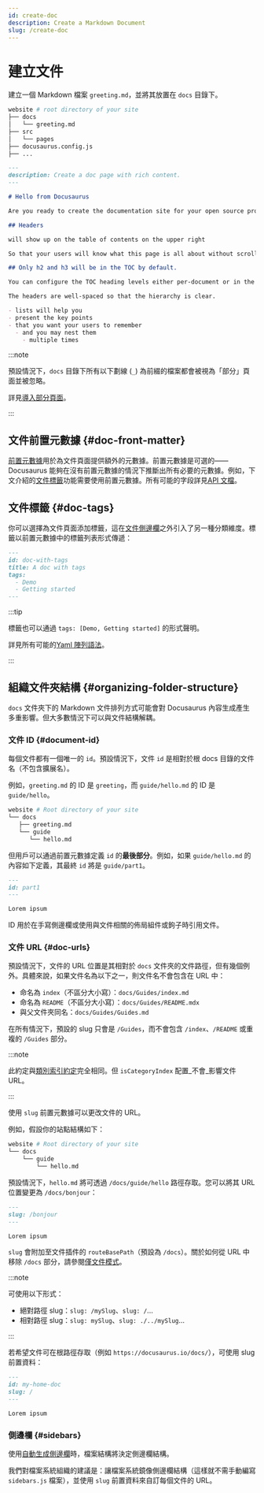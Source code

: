 ```yaml
---
id: create-doc
description: Create a Markdown Document
slug: /create-doc
---
```


# 建立文件

建立一個 Markdown 檔案 `greeting.md`，並將其放置在 `docs` 目錄下。

```bash
website # root directory of your site
├── docs
│   └── greeting.md
├── src
│   └── pages
├── docusaurus.config.js
├── ...
```

```md
---
description: Create a doc page with rich content.
---

# Hello from Docusaurus

Are you ready to create the documentation site for your open source project?

## Headers

will show up on the table of contents on the upper right

So that your users will know what this page is all about without scrolling down or even without reading too much.

## Only h2 and h3 will be in the TOC by default.

You can configure the TOC heading levels either per-document or in the theme configuration.

The headers are well-spaced so that the hierarchy is clear.

- lists will help you
- present the key points
- that you want your users to remember
  - and you may nest them
    - multiple times
```

:::note

預設情況下，`docs` 目錄下所有以下劃線 (`_`) 為前綴的檔案都會被視為「部分」頁面並被忽略。

詳見[導入部分頁面](../markdown-features/markdown-features-react.mdx#importing-markdown)。

:::

## 文件前置元數據 {#doc-front-matter}

[前置元數據](../markdown-features/markdown-features-intro.mdx#front-matter)用於為文件頁面提供額外的元數據。前置元數據是可選的——Docusaurus 能夠在沒有前置元數據的情況下推斷出所有必要的元數據。例如，下文介紹的[文件標籤](#doc-tags)功能需要使用前置元數據。所有可能的字段詳見[API 文檔](../../api/plugins/plugin-content-docs.mdx#markdown-front-matter)。

## 文件標籤 {#doc-tags}

你可以選擇為文件頁面添加標籤，這在[文件側邊欄](./sidebar/index.mdx)之外引入了另一種分類維度。標籤以前置元數據中的標籤列表形式傳遞：

```md "your-doc-page.md"
---
id: doc-with-tags
title: A doc with tags
tags:
  - Demo
  - Getting started
---
```

:::tip

標籤也可以通過 `tags: [Demo, Getting started]` 的形式聲明。

詳見所有可能的[Yaml 陣列語法](https://www.w3schools.io/file/yaml-arrays/)。

:::

## 組織文件夾結構 {#organizing-folder-structure}

`docs` 文件夾下的 Markdown 文件排列方式可能會對 Docusaurus 內容生成產生多重影響。但大多數情況下可以與文件結構解耦。

### 文件 ID {#document-id}

每個文件都有一個唯一的 `id`。預設情況下，文件 `id` 是相對於根 docs 目錄的文件名（不包含擴展名）。

例如，`greeting.md` 的 ID 是 `greeting`，而 `guide/hello.md` 的 ID 是 `guide/hello`。

```bash
website # Root directory of your site
└── docs
   ├── greeting.md
   └── guide
      └── hello.md
```

但用戶可以通過前置元數據定義 `id` 的**最後部分**。例如，如果 `guide/hello.md` 的內容如下定義，其最終 `id` 將是 `guide/part1`。

```md
---
id: part1
---

Lorem ipsum
```

ID 用於在手寫側邊欄或使用與文件相關的佈局組件或鉤子時引用文件。

### 文件 URL {#doc-urls}

預設情況下，文件的 URL 位置是其相對於 `docs` 文件夾的文件路徑，但有幾個例外。具體來說，如果文件名為以下之一，則文件名不會包含在 URL 中：

- 命名為 `index`（不區分大小寫）：`docs/Guides/index.md`
- 命名為 `README`（不區分大小寫）：`docs/Guides/README.mdx`
- 與父文件夾同名：`docs/Guides/Guides.md`

在所有情況下，預設的 slug 只會是 `/Guides`，而不會包含 `/index`、`/README` 或重複的 `/Guides` 部分。

:::note

此約定與[類別索引約定](./sidebar/autogenerated.mdx#category-index-convention)完全相同。但 `isCategoryIndex` 配置_不會_影響文件 URL。

:::

使用 `slug` 前置元數據可以更改文件的 URL。

例如，假設你的站點結構如下：

```bash
website # Root directory of your site
└── docs
    └── guide
        └── hello.md
```

預設情況下，`hello.md` 將可透過 `/docs/guide/hello` 路徑存取。您可以將其 URL 位置變更為 `/docs/bonjour`：

```md
---
slug: /bonjour
---

Lorem ipsum
```

`slug` 會附加至文件插件的 `routeBasePath`（預設為 `/docs`）。關於如何從 URL 中移除 `/docs` 部分，請參閱[僅文件模式](docs-introduction.mdx#docs-only-mode)。

:::note

可使用以下形式：

- 絕對路徑 slug：`slug: /mySlug`、`slug: /`...
- 相對路徑 slug：`slug: mySlug`、`slug: ./../mySlug`...

:::

若希望文件可在根路徑存取（例如 `https://docusaurus.io/docs/`），可使用 slug 前置資料：

```md
---
id: my-home-doc
slug: /
---

Lorem ipsum
```

### 側邊欄 {#sidebars}

使用[自動生成側邊欄](./sidebar/autogenerated.mdx)時，檔案結構將決定側邊欄結構。

我們對檔案系統組織的建議是：讓檔案系統鏡像側邊欄結構（這樣就不需手動編寫 `sidebars.js` 檔案），並使用 `slug` 前置資料來自訂每個文件的 URL。
